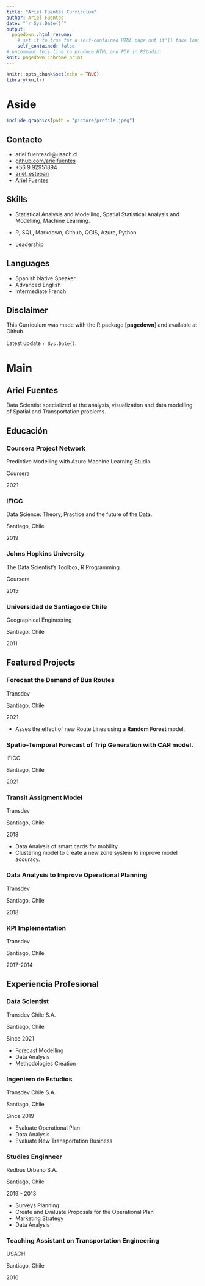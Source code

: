 ```yaml
---
title: "Ariel Fuentes Curriculum"
author: Ariel Fuentes
date: "`r Sys.Date()`"
output:
  pagedown::html_resume:
    # set it to true for a self-contained HTML page but it'll take longer to render
    self_contained: false
# uncomment this line to produce HTML and PDF in RStudio:
knit: pagedown::chrome_print
---
```


```r
knitr::opts_chunk$set(echo = TRUE)
library(knitr)
```

Aside
================================================================================


```r
include_graphics(path = "picture/profile.jpeg")
```

Contacto {#contact}
--------------------------------------------------------------------------------

- <i class="fa fa-envelope"></i> ariel.fuentesdi@usach.cl
- <i class="fa fa-github"></i> [github.com/arielfuentes](https://github.com/arielfuentes)
- <i class="fa fa-phone"></i> +56 9 92951894
- <i class="fa fa-twitter"></i> [ariel_esteban](https://twitter.com/ariel_esteban)
- <i class="fa fa-linkedin"></i> [Ariel Fuentes](https://www.linkedin.com/in/ariel-fuentes-81215834/)


Skills {#skills}
--------------------------------------------------------------------------------

- Statistical Analysis and Modelling, Spatial Statistical Analysis and Modelling, Machine Learning.

- R, SQL, Markdown, Github, QGIS, Azure, Python

- Leadership

Languages {#languages}
--------------------------------------------------------------------------------

- Spanish Native Speaker
- Advanced English 
- Intermediate French


Disclaimer {#disclaimer}
--------------------------------------------------------------------------------
This Curriculum was made with the R package [**pagedown**] and available at Github.

Latest update  `r Sys.Date()`.



Main
================================================================================

Ariel Fuentes {#title}
--------------------------------------------------------------------------------
Data Scientist specialized at the analysis, visualization and data modelling of Spatial and Transportation problems.

Educación {data-icon=graduation-cap data-concise=true}
--------------------------------------------------------------------------------

### Coursera Project Network

Predictive Modelling with Azure Machine Learning Studio

Coursera

2021

### IFICC

Data Science: Theory, Practice and the future of the Data.

Santiago, Chile

2019

### Johns Hopkins University

The Data Scientist's Toolbox,
R Programming

Coursera

2015

### Universidad de Santiago de Chile

Geographical Engineering

Santiago, Chile

2011

Featured Projects {data-icon=laptop}
--------------------------------------------------------------------------------
### Forecast the Demand of Bus Routes 

Transdev

Santiago, Chile

2021

- Asses the effect of new Route Lines using a **Random Forest** model.

### Spatio-Temporal Forecast of Trip Generation with CAR model.

IFICC

Santiago, Chile

2021

### Transit Assigment Model

Transdev

Santiago, Chile

2018

- Data Analysis of smart cards for mobility.
- Clustering model to create a new zone system to improve model accuracy.

### Data Analysis to Improve Operational Planning 

Transdev

Santiago, Chile

2018

### KPI Implementation 

Transdev

Santiago, Chile

2017-2014

Experiencia Profesional {data-icon=suitcase}
--------------------------------------------------------------------------------

### Data Scientist

Transdev Chile S.A.

Santiago, Chile

Since 2021 

::: concise
- Forecast Modelling
- Data Analysis
- Methodologies Creation
:::

### Ingeniero de Estudios

Transdev Chile S.A.

Santiago, Chile

Since 2019 

::: concise
- Evaluate Operational Plan
- Data Analysis
- Evaluate New Transportation Business
:::

### Studies Enginneer

Redbus Urbano S.A.

Santiago, Chile

2019 - 2013

::: concise
- Surveys Planning
- Create and Evaluate Proposals for the Operational Plan
- Marketing Strategy
- Data Analysis
:::

### Teaching Assistant on Transportation Engineering

USACH

Santiago, Chile

2010